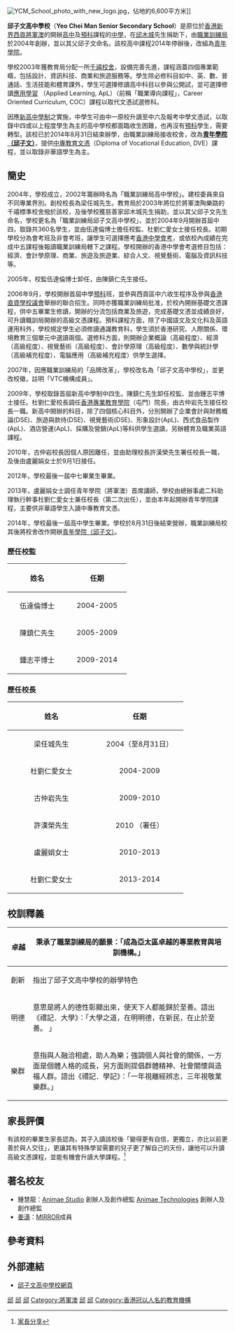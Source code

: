 {{Infobox_School
| name = Yeo Chei Man Senior Secondary School<br />邱子文高中學校
| image = 
| motto = 卓越創新，明德樂群
| established = 2004年（2014年停辦）
| affiliation = [[職業訓練局_(香港)|職業訓練局]]
| ended = 2014年
| type = [[直接資助計劃|直接資助計劃]]
| supervisor = 鍾志平博士（已卸任）
| principal = 杜劉仁愛女士（已卸任）
| house = 卓、創、德、群
| faculty =
| address = [[香港|香港]][[新界|新界]][[西貢區|西貢]][[將軍澳|將軍澳]]陶樂路11號
| information = 
| website = http://www.ycm.edu.hk/
}}
[[File:YCM_School_photo_with_new_logo.jpg|right]]，佔地約6,600平方米]]

'''邱子文高中學校'''（'''Yeo Chei Man Senior Secondary School'''）是原位於[[香港|香港]][[新界|新界]][[西貢區|西貢]][[將軍澳|將軍澳]]的開辦[[高中|高中]]及[[預科|預科]]課程的[[中學|中學]]，在[[邱木城|邱木城]]先生捐助下，由[[職業訓練局_(香港)|職業訓練局]]於2004年創辦，並以其父邱子文命名。該校高中課程2014年停辦後，改組為[[青年學院|青年學院]]。

學校2003年獲教育局分配一所[[千禧校舍|千禧校舍]]，設備完善先進，課程涵蓋四個專業範疇，包括設計、資訊科技、商業和旅遊服務等。學生除必修科目如中、英、數、普通話、生活技能和體育課外，學生可選擇修讀高中科目以參與公開試，並可選擇修讀[[應用學習|應用學習]] （Applied Learning, ApL）（前稱「職業導向課程」，Career Oriented Curriculum, COC）課程以取代文憑試選修科。

因應[[三三四高中教育改革|新高中學制]]之實施，中學生可由中一原校升讀至中六及報考中學文憑試，以取錄中四或以上程度學生為主的高中學校都面臨收生困難，也再沒有[[預科|預科]]學生，需要轉型。該校已於2014年8月31日結束辦學，由職業訓練局接收校舍，改為'''[[青年學院#分校|青年學院（邱子文）]]'''，提供[[中專教育文憑|中專教育文憑]]（Diploma of Vocational Education, DVE）課程，並以取錄非華語學生為主。

==簡史==
2004年，學校成立，2002年籌辦時名為「職業訓練局高中學校」。建校委員來自不同專業界別。創校校長為梁任城先生。教育局於2003年將位於將軍澳陶樂路的千禧標準校舍撥於該校，及後學校獲慈善家邱木城先生捐助，並以其父邱子文先生命名，學校更名為「職業訓練局邱子文高中學校」，並於2004年9月開辦首屆中四，取錄共360名學生，並由伍達倫博士擔任校監、杜劉仁愛女士接任校長。初期學校分為會考班及非會考班，讓學生可選擇應考[[香港中學會考|香港中學會考]]，或依校內成績在完成中五課程後報讀職業訓練局轄下之課程。學校開辦的香港中學會考選修目包括：經濟、會計學原理、商業、旅遊及旅遊業、綜合人文、視覺藝術、電腦及資訊科技等。

2005年，校監伍達倫博士卸任，由陳鎮仁先生接任。

2006年9月，學校開辦首屆中學[[預科|預科]]班，並參與西貢區中六收生程序及參與[[香港直資學校議會|香港直資學校議會]]舉辦的聯合招生。同時亦獲職業訓練局批准，於校內開辦基礎文憑課程，供中五畢業生修讀，開辦的分流包括商業及旅遊，完成基礎文憑並成績良好，可升讀職訓局開辦的高級文憑課程。預科課程方面，除了中國語文及文化科及英語運用科外，學校規定學生必須修讀通識教育科，學生須於香港研究、人際關係、環境教育三個單元中選讀兩個。選修科方面，則開辦企業概論（高級程度）、經濟（高級程度）、視覺藝術（高級程度）、會計學原理（高級程度）、數學與統計學（高級補充程度）、電腦應用（高級補充程度）供學生選擇。

2007年，因應職業訓練局的「品牌改革」，學校改名為「邱子文高中學校」，並更改校徽，註明「VTC機構成員」。

2009年，學校取錄首屆新高中學制中四生。陳鎮仁先生卸任校監、並由鍾志平博士接任。杜劉仁愛校長調任[[香港專業教育學院|香港專業教育學院]]（屯門）院長，由古仲岩先生接任校長一職。新高中開辦的科目，除了四個核心科目外，分別開辦了企業會計與財務概論(DSE)、旅遊與款待(DSE)、視覺藝術(DSE)、形象設計(ApL)、西式食品製作(ApL)、酒店營運(ApL)、採購及營銷(ApL)等科供學生選讀，另辦體育及職業英語課程。

2010年，古仲岩校長因個人原因離任，並由助理校長許漢榮先生署任校長一職，及後由盧麗娟女士於9月1日接任。

2012年，學校最後一屆中七畢業生畢業。

2013年，盧麗娟女士調任青年學院（將軍澳）首席講師，學校由總辦事處二科助理執行幹事杜劉仁愛女士兼任校長（第二次出任），並由本年起開辦青年學院課程，主要供非華語學生入讀中專教育文憑。

2014年，學校最後一屆高中學生畢業。學校於8月31日後結束營辦，職業訓練局校其後將校舍改作開辦[[青年學院#分校|青年學院（邱子文）]]。

===歷任校監===
{| class="wikitable" 
|- 
! width=40%|姓名
! width=40%|任期
|- 
| align="center"| 伍達倫博士 || align="center"| 2004-2005
|- 
| align="center"| 陳鎮仁先生 || align="center"| 2005-2009
|- 
| align="center"| 鍾志平博士 || align="center"| 2009-2014

|}

===歷任校長===
{| class="wikitable" 
|- 
! width=40%|姓名
! width=40%|任期
|- 
| align="center"| 梁任城先生 || align="center"| 2004（至8月31日）
|-  
| align="center"| 杜劉仁愛女士 || align="center"| 2004-2009
|- 
| align="center"| 古仲岩先生 || align="center"| 2009-2010
|- 
| align="center"| 許漢榮先生 || align="center"| 2010 （署任） 
|- 
| align="center"| 盧麗娟女士 || align="center"| 2010-2013 
|- 
| align="center"| 杜劉仁愛女士 || align="center"| 2013-2014

|}

==校訓釋義==
{|
!width=10% valign=top|卓越
|秉承了職業訓練局的願景：「成為亞太區卓越的專業教育與培訓機構。」
|-
!width=10% valign=top|創新
|指出了邱子文高中學校的辦學特色
|-
!width=10% valign=top|明德
|意思是將人的德性彰顯出來，使天下人都能歸於至善。語出《禮記．大學》：「大學之道，在明明德，在新民，在止於至善。 」
|-
!width=10% valign=top|樂群
|意指與人融洽相處，助人為樂；強調個人與社會的關係，一方面是個體人格的成長，另方面則提倡群體精神、社會關懷與造福人群。語出《禮記．學記》：「一年視離經辨志，三年視敬業樂群。」
|}

==家長評價==
有該校的畢業生家長認為，其子入讀該校後「變得更有自信，更獨立，亦比以前更善於與人交往」，更讓其有特殊學習需要的兒子更了解自己的天份，讓他可以升讀高級文憑課程，並能有機會升讀大學課程。<ref name="家長分享">[http://www.vtc.edu.hk/studyat/html/tc/parents/parents_parent_sharing_detail_234.html 家長分享]{{dead link|date=2018年4月 |bot=InternetArchiveBot |fix-attempted=yes }}</ref>

==著名校友==
*鍾慧龍：[http://animaestudio.hk/ Animae Studio] {{Wayback|url=http://animaestudio.hk/ |date=20170831043644 }} 創辦人及創作總監 [http://animaetech.com/ Animae Technologies] {{Wayback|url=http://animaetech.com/ |date=20170831045325 }} 創辦人及創作總監
*[[姜濤|姜濤]]：[[MIRROR_(組合)|MIRROR]]成員

==參考資料==
{{Reflist}}

==外部連結==
*[https://web.archive.org/web/20140826114422/http://www.ycm.edu.hk/ 邱子文高中學校網頁]

{{職業訓練局 (香港)}}

[[Category:職業訓練局_(香港)|邱]]
[[Category:香港直資學校|邱]]
[[Category:香港高中學校|邱]]
[[Category:將軍澳|Category:將軍澳]]
[[Category:西貢區中學|邱]]
[[Category:香港已關閉中學|邱]]
[[Category:香港冠以人名的教育機構|Category:香港冠以人名的教育機構]]